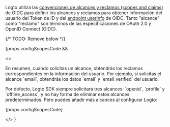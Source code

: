 
Logto utiliza las [convenciones de alcances y reclamos (scopes and claims)](https://openid.net/specs/openid-connect-core-1_0.html#Claims) de OIDC para definir los alcances y reclamos para obtener información del usuario del Token de ID y del <a href="https://openid.net/specs/openid-connect-core-1_0.html#UserInfo">endpoint userinfo</a> de OIDC. Tanto "alcance" como "reclamo" son términos de las especificaciones de OAuth 2.0 y OpenID Connect (OIDC).

{/* TODO: Remove below */}

{props.configScopesCode &&

<>
<p>
En resumen, cuando solicitas un alcance, obtendrás los reclamos correspondientes en la información del usuario. Por ejemplo, si solicitas el alcance `email`, obtendrás los datos `email` y `email_verified` del usuario.
</p>

<p>
  Por defecto, Logto SDK siempre solicitará tres alcances: `openid`, `profile` y `offline_access`, y
  no hay forma de eliminar estos alcances predeterminados. Pero puedes añadir más alcances al
  configurar Logto:
</p>

{props.configScopesCode}

</>
}

<ScopeClaimList />
